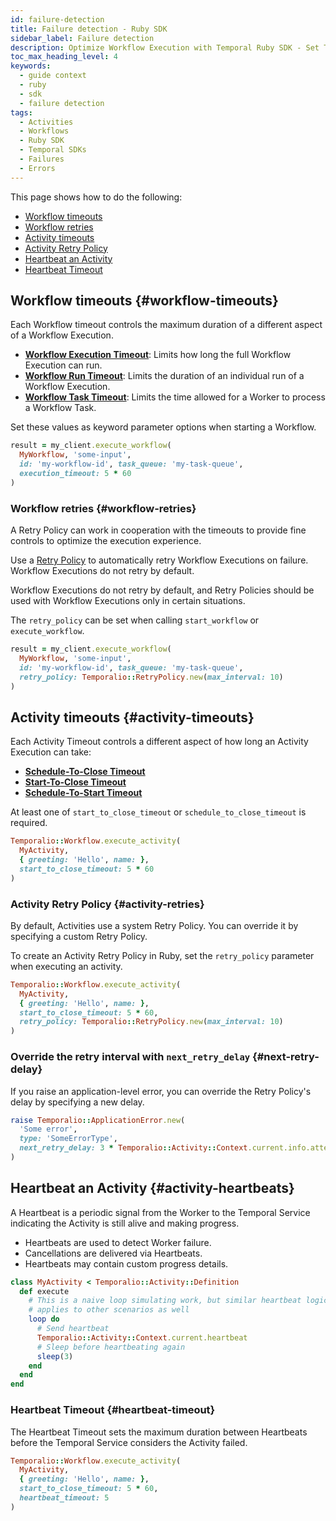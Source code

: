 ```yaml
---
id: failure-detection
title: Failure detection - Ruby SDK
sidebar_label: Failure detection
description: Optimize Workflow Execution with Temporal Ruby SDK - Set Timeouts, Retry Policies, and manage Activity Heartbeats efficiently.
toc_max_heading_level: 4
keywords:
  - guide context
  - ruby
  - sdk
  - failure detection
tags:
  - Activities
  - Workflows
  - Ruby SDK
  - Temporal SDKs
  - Failures
  - Errors
---
```


This page shows how to do the following:

- [Workflow timeouts](#workflow-timeouts)
- [Workflow retries](#workflow-retries)
- [Activity timeouts](#activity-timeouts)
- [Activity Retry Policy](#activity-retries)
- [Heartbeat an Activity](#activity-heartbeats)
- [Heartbeat Timeout](#heartbeat-timeout)

## Workflow timeouts {#workflow-timeouts}

Each Workflow timeout controls the maximum duration of a different aspect of a Workflow Execution.

- **[Workflow Execution Timeout](/encyclopedia/detecting-workflow-failures#workflow-execution-timeout)**: Limits how long the full Workflow Execution can run.
- **[Workflow Run Timeout](/encyclopedia/detecting-workflow-failures#workflow-run-timeout)**: Limits the duration of an individual run of a Workflow Execution.
- **[Workflow Task Timeout](/encyclopedia/detecting-workflow-failures#workflow-task-timeout)**: Limits the time allowed for a Worker to process a Workflow Task.

Set these values as keyword parameter options when starting a Workflow.

```ruby
result = my_client.execute_workflow(
  MyWorkflow, 'some-input',
  id: 'my-workflow-id', task_queue: 'my-task-queue',
  execution_timeout: 5 * 60
)
```

### Workflow retries {#workflow-retries}

A Retry Policy can work in cooperation with the timeouts to provide fine controls to optimize the execution experience.

Use a [Retry Policy](/encyclopedia/retry-policies) to automatically retry Workflow Executions on failure.
Workflow Executions do not retry by default.

Workflow Executions do not retry by default, and Retry Policies should be used with Workflow Executions only in certain situations.

The `retry_policy` can be set when calling `start_workflow` or `execute_workflow`.

```ruby
result = my_client.execute_workflow(
  MyWorkflow, 'some-input',
  id: 'my-workflow-id', task_queue: 'my-task-queue',
  retry_policy: Temporalio::RetryPolicy.new(max_interval: 10)
)
```

## Activity timeouts {#activity-timeouts}

Each Activity Timeout controls a different aspect of how long an Activity Execution can take:

- **[Schedule-To-Close Timeout](/encyclopedia/detecting-activity-failures#schedule-to-close-timeout)**
- **[Start-To-Close Timeout](/encyclopedia/detecting-activity-failures#start-to-close-timeout)**
- **[Schedule-To-Start Timeout](/encyclopedia/detecting-activity-failures#schedule-to-start-timeout)**

At least one of `start_to_close_timeout` or `schedule_to_close_timeout` is required.

```ruby
Temporalio::Workflow.execute_activity(
  MyActivity,
  { greeting: 'Hello', name: },
  start_to_close_timeout: 5 * 60
)
```

### Activity Retry Policy {#activity-retries}

By default, Activities use a system Retry Policy.
You can override it by specifying a custom Retry Policy.

To create an Activity Retry Policy in Ruby, set the `retry_policy` parameter when executing an activity.

```ruby
Temporalio::Workflow.execute_activity(
  MyActivity,
  { greeting: 'Hello', name: },
  start_to_close_timeout: 5 * 60,
  retry_policy: Temporalio::RetryPolicy.new(max_interval: 10)
)
```

### Override the retry interval with `next_retry_delay` {#next-retry-delay}

If you raise an application-level error, you can override the Retry Policy's delay by specifying a new delay.

```ruby
raise Temporalio::ApplicationError.new(
  'Some error',
  type: 'SomeErrorType',
  next_retry_delay: 3 * Temporalio::Activity::Context.current.info.attempt
)
```

## Heartbeat an Activity {#activity-heartbeats}

A Heartbeat is a periodic signal from the Worker to the Temporal Service indicating the Activity is still alive and making progress.

- Heartbeats are used to detect Worker failure.
- Cancellations are delivered via Heartbeats.
- Heartbeats may contain custom progress details.

```ruby
class MyActivity < Temporalio::Activity::Definition
  def execute
    # This is a naive loop simulating work, but similar heartbeat logic
    # applies to other scenarios as well
    loop do
      # Send heartbeat
      Temporalio::Activity::Context.current.heartbeat
      # Sleep before heartbeating again
      sleep(3)
    end
  end
end
```

### Heartbeat Timeout {#heartbeat-timeout}

The Heartbeat Timeout sets the maximum duration between Heartbeats before the Temporal Service considers the Activity failed.

```ruby
Temporalio::Workflow.execute_activity(
  MyActivity,
  { greeting: 'Hello', name: },
  start_to_close_timeout: 5 * 60,
  heartbeat_timeout: 5
)
```